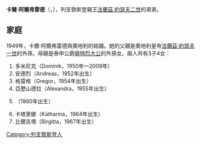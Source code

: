 {{Unreferenced|time=2020-10-05T02:50:41+00:00}}
{{Infobox noble
| name        = 卡爾·阿爾弗雷德
| birth_date  = {{birth date|1910|8|16|df=y}}
| birth_place = [[德意志蘭茨貝格|德意志蘭茨貝格]]
| death_date  = {{death date and age|1985|11|17|1910|8|16|df=y}}
| death_place = [[萊塔河畔布魯克|萊塔河畔布魯克]]
| noble family= [[列支敦斯登王朝|列支敦斯登王朝]]
| father      = [[阿洛伊斯王子_(列支敦斯登)|列支敦斯登的阿洛伊斯王子]]
| mother      = [[伊麗莎白·阿瑪麗亞_(列支敦士登王妃)|奧地利的伊麗莎白·阿瑪麗埃]]
}}
'''卡爾·阿爾弗雷德'''（{{lang-de|Karl Alfred}}，{{bd|1869年|6月17日|1955年|3月16日}}），列支敦斯登親王[[法蘭茲·約瑟夫二世|法蘭茲·約瑟夫二世]]的弟弟。

== 家庭 ==
1949年，卡爾·阿爾弗雷德與奧地利的{{le|奧地利的阿格尼絲·克里絲蒂娜|Archduchess Agnes Christina of Austria|阿格尼絲·克里絲蒂娜}}結婚。她的父親是奧地利皇帝[[弗朗茨·约瑟夫一世|法蘭茲·約瑟夫一世]]的外孫，母親是泰申公爵[[弗里德里希大公_(泰申公爵)|腓特烈大公]]的外孫女。兩人共有3子4女：
# 多米尼克（Dominik，1950年—2009年）
# 安德烈（Andreas，1952年出生）
# 格雷格（Gregor，1954年出生）
# 亞歷山德拉（Alexandra，1955年出生）
# {{le|瑪麗亞·皮婭·科斯鮑爾|Maria-Pia Kothbauer|瑪麗亞·皮婭}}（1960年出生）
# 卡塔里娜（Katharina，1964年出生）
# 比爾吉塔（Birgitta，1967年出生）

[[Category:列支敦斯登人|Category:列支敦斯登人]]